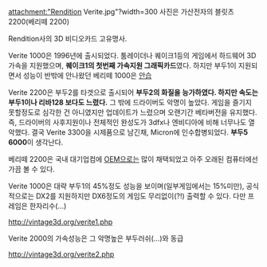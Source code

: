 attachment:"Rendition Verite.jpg"?width=300
사진은 가산전자의 블릿츠 2200(베리떼 2200)

Rendition사의 3D 비디오카드 고유명사.

Verite 1000은 1996년에 출시되었다. 툼레이더나 퀘이크1등의 게임에서 하드웨어 3D가속을 지원했으며, '''퀘이크1의 첫번째 가속지원 그래픽카드'''였다. 하지만 부두1이 지원되면서 성능이 반밖에 안나왔던 베리떼 1000은 [[안습]]

Verite 2200은 부두2를 타겟으로 출시되어 '''부두2의 화질을 능가하였다. 하지만 속도는 부두1이나 리바128 보다도 느렸다.''' 그 밖에 드라이버도 악명이 높았다. 게임을 즐기지 못할정도로 심각한 건 아니였지만 업데이트가 느렸으며 오랜기간 베타버전을 유지했다. 즉, 드라이버의 사후지원이나 전체적인 완성도가 3dfx나 엔비디아에 비해 너무나도 열악했다. 결국 Verite 3300을 시제품으로 남긴채, Micron에 인수합병되었다. '''부두5 6000'''이 생각난다.

베리떼 2200은 국내 대기업컴에 [[OEM]]으로는 많이 채택되었고 아주 오래된 컴퓨터에선 가끔 볼 수 있다.

Verite 1000은 대략 부두1의 45%정도 성능을 보이며(일부게임에서는 15%미만), 공식적으로는 DX2를 지원하지만 DX6정도의 게임도 무리없이(?!) 출력할 수 있다. 다만 프레임은 한자리수(...)

http://vintage3d.org/verite1.php

Verite 2000의 가속성능은 그 악명높은 부두러쉬(...)와 동급

http://vintage3d.org/verite2.php
